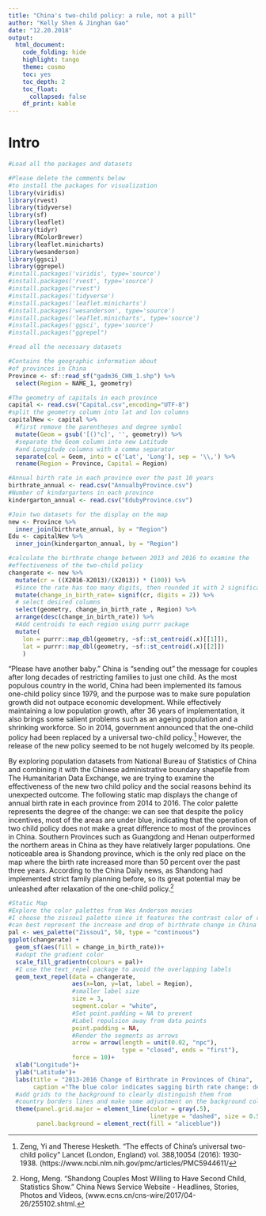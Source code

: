 ```yaml
---
title: "China's two-child policy: a rule, not a pill"
author: "Kelly Shen & Jinghan Gao"
date: "12.20.2018"
output:
  html_document:
    code_folding: hide
    highlight: tango
    theme: cosmo
    toc: yes
    toc_depth: 2
    toc_float:
      collapsed: false
    df_print: kable
---
```


<!--
Comments in HTML are like this! 
-->

# Intro
```r
#Load all the packages and datasets

#Please delete the comments below 
#to install the packages for visualization 
library(viridis)
library(rvest)
library(tidyverse)
library(sf)
library(leaflet)
library(tidyr)
library(RColorBrewer)
library(leaflet.minicharts)
library(wesanderson)
library(ggsci)
library(ggrepel)
#install.packages('viridis', type='source')
#install.packages('rvest', type='source')
#install.packages("rvest")
#install.packages('tidyverse')
#install.packages('leaflet.minicharts')
#install.packages('wesanderson', type='source')
#install.packages('leaflet.minicharts', type='source')
#install.packages('ggsci', type='source')
#install.packages("ggrepel")

#read all the necessary datasets 

#Contains the geographic information about
#of provinces in China
Province <- sf::read_sf("gadm36_CHN_1.shp") %>%
  select(Region = NAME_1, geometry)

#The geometry of capitals in each province
capital <- read.csv("Capital.csv",encoding="UTF-8")
#split the geometry column into lat and lon columns 
capitalNew <- capital %>% 
  #first remove the parentheses and degree symbol
  mutate(Geom = gsub('[()°c]', '', geometry)) %>% 
  #separate the Geom column into new Latitude 
  #and Longitude columns with a comma separator
  separate(col = Geom, into = c('Lat', 'Long'), sep = '\\,') %>%
  rename(Region = Province, Capital = Region)

#Annual birth rate in each province over the past 10 years
birthrate_annual <- read.csv("AnnualbyProvince.csv")
#Number of kindargartens in each province 
kindergarton_annual <- read.csv("EdubyProvince.csv")

```

```r
#Join two datasets for the display on the map 
new <- Province %>% 
  inner_join(birthrate_annual, by = "Region")  
Edu <- capitalNew %>%
  inner_join(kindergarton_annual, by = "Region") 

#calculate the birthrate change between 2013 and 2016 to examine the 
#effectiveness of the two-child policy
changerate <- new %>% 
  mutate(cr = ((X2016-X2013)/(X2013)) * (100)) %>% 
  #Since the rate has too many digits, then rounded it with 2 significant num.
  mutate(change_in_birth_rate= signif(cr, digits = 2)) %>%
  # select desired columns
  select(geometry, change_in_birth_rate , Region) %>%
  arrange(desc(change_in_birth_rate)) %>%
  #Add centroids to each region using purrr package
  mutate(
    lon = purrr::map_dbl(geometry, ~sf::st_centroid(.x)[[1]]),
    lat = purrr::map_dbl(geometry, ~sf::st_centroid(.x)[[2]])
    )
```

  “Please have another baby.” China is “sending out” the message for couples after long decades of restricting families to just one child. As the most populous country in the world, China had been implemented its famous one-child policy since 1979, and the purpose was to make sure population growth did not outpace economic development. While effectively maintaining a low population growth, after 36 years of implementation, it also brings some salient problems such as an ageing population and a shrinking workforce. So in 2014, government announced that the one-child policy had been replaced by a universal two-child policy.^[Zeng, Yi and Therese Hesketh. “The effects of China's universal two-child policy” Lancet (London, England) vol. 388,10054 (2016): 1930-1938. (https://www.ncbi.nlm.nih.gov/pmc/articles/PMC5944611/] However, the release of the new policy seemed to be not hugely welcomed by its people. 
  

  By exploring population datasets from National Bureau of Statistics of China and combining it with the Chinese administrative boundary shapefile from The Humanitarian Data Exchange, we are trying to examine the effectiveness of the new two child policy and the social reasons behind its unexpected outcome. The following static map displays the change of annual birth rate in each province from 2014 to 2016. The color palette represents the degree of the change: we can see that despite the policy incentives, most of the areas are under blue, indicating that the operation of two child policy does not make a great difference to most of the provinces in China. Southern Provinces such as Guangdong and Henan outperformed the northern areas in China as they have relatively larger populations. One noticeable area is Shandong province, which is the only red place on the map where the birth rate increased more than 50 percent over the past three years. According to the China Daily news, as Shandong had implemented strict family planning before, so its great potential may be unleashed after relaxation of the one-child policy.^[Hong, Meng. “Shandong Couples Most Willing to Have Second Child, Statistics Show.” China News Service Website - Headlines, Stories, Photos and Videos, (www.ecns.cn/cns-wire/2017/04-26/255102.shtml.]


```r
#Static Map
#Explore the color palettes from Wes Anderson movies
#I choose the zissou1 palette since it features the contrast color of red and blue that
#can best represent the increase and drop of birthrate change in China 
pal <- wes_palette("Zissou1", 50, type = "continuous")
ggplot(changerate) +
  geom_sf(aes(fill = change_in_birth_rate))+
  #adopt the gradient color 
  scale_fill_gradientn(colours = pal)+
  #I use the text_repel package to avoid the overlapping labels
  geom_text_repel(data = changerate, 
                  aes(x=lon, y=lat, label = Region),
                  #smaller label size 
                  size = 3,
                  segment.color = "white",
                  #Set point.padding = NA to prevent
                  #Label repulsion away from data points
                  point.padding = NA,
                  #Render the segments as arrows
                  arrow = arrow(length = unit(0.02, "npc"),
                                type = "closed", ends = "first"), 
                  force = 10)+
  xlab("Longitude")+ 
  ylab("Latitude")+
  labs(title = "2013-2016 Change of Birthrate in Provinces of China",
       caption ="The blue color indicates sagging birth rate change: deeper \nthe blue the less birth rate grow is (even the negative); as\nthe increase in birth rate gets more drastic, the color changes\nfrom subtle blue, yellow, to red.")+
  #add grids to the background to clearly distinguish them from 
  #country borders lines and make some adjustment on the background color
  theme(panel.grid.major = element_line(color = gray(.5),
                                        linetype = "dashed", size = 0.5),
        panel.background = element_rect(fill = "aliceblue"))
```
